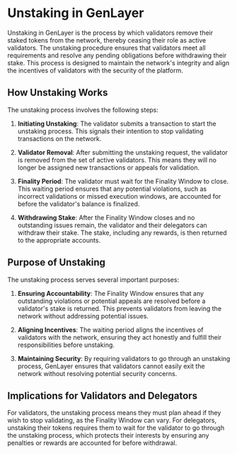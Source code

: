 # Unstaking in GenLayer

Unstaking in GenLayer is the process by which validators remove their staked tokens from the network, thereby ceasing their role as active validators. The unstaking procedure ensures that validators meet all requirements and resolve any pending obligations before withdrawing their stake. This process is designed to maintain the network's integrity and align the incentives of validators with the security of the platform.

## How Unstaking Works

The unstaking process involves the following steps:

1. **Initiating Unstaking**: The validator submits a transaction to start the unstaking process. This signals their intention to stop validating transactions on the network.

2. **Validator Removal**: After submitting the unstaking request, the validator is removed from the set of active validators. This means they will no longer be assigned new transactions or appeals for validation.

3. **Finality Period**: The validator must wait for the Finality Window to close. This waiting period ensures that any potential violations, such as incorrect validations or missed execution windows, are accounted for before the validator's balance is finalized.

4. **Withdrawing Stake**: After the Finality Window closes and no outstanding issues remain, the validator and their delegators can withdraw their stake. The stake, including any rewards, is then returned to the appropriate accounts.

## Purpose of Unstaking

The unstaking process serves several important purposes:

1. **Ensuring Accountability**: The Finality Window ensures that any outstanding violations or potential appeals are resolved before a validator's stake is returned. This prevents validators from leaving the network without addressing potential issues.

2. **Aligning Incentives**: The waiting period aligns the incentives of validators with the network, ensuring they act honestly and fulfill their responsibilities before unstaking.

3. **Maintaining Security**: By requiring validators to go through an unstaking process, GenLayer ensures that validators cannot easily exit the network without resolving potential security concerns.

## Implications for Validators and Delegators

For validators, the unstaking process means they must plan ahead if they wish to stop validating, as the Finality Window can vary. For delegators, unstaking their tokens requires them to wait for the validator to go through the unstaking process, which protects their interests by ensuring any penalties or rewards are accounted for before withdrawal.
